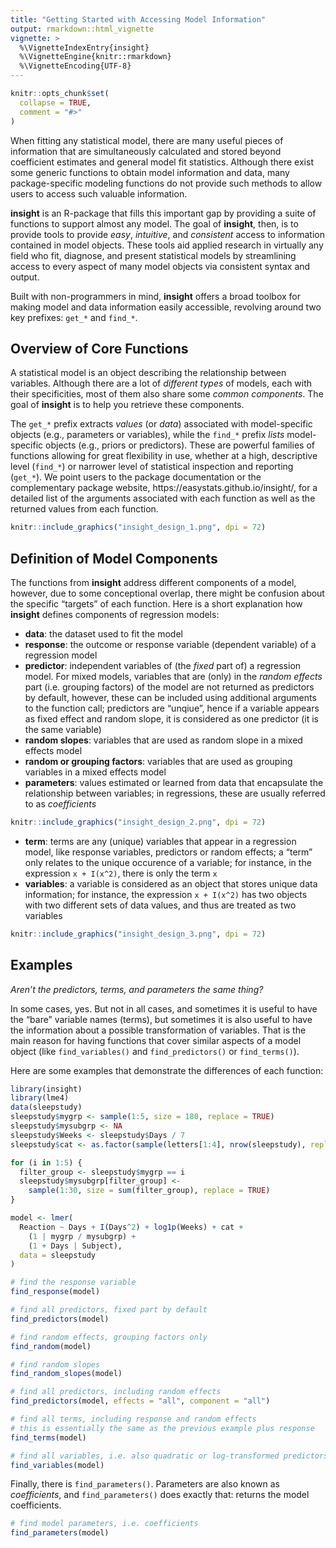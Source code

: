 ```yaml
---
title: "Getting Started with Accessing Model Information"
output: rmarkdown::html_vignette
vignette: >
  %\VignetteIndexEntry{insight}
  %\VignetteEngine{knitr::rmarkdown}
  %\VignetteEncoding{UTF-8}
---
```


```r
knitr::opts_chunk$set(
  collapse = TRUE,
  comment = "#>"
)
```

When fitting any statistical model, there are many useful pieces of information that are simultaneously calculated and stored beyond coefficient estimates and general model fit statistics. Although there exist some generic functions to obtain model information and data, many package-specific modeling functions do not provide such methods to allow users to access such valuable information. 

**insight** is an R-package that fills this important gap by providing a suite of functions to support almost any model. The goal of **insight**, then, is to provide tools to provide *easy*, *intuitive*, and *consistent* access to information contained in model objects. These tools aid applied research in virtually any field who fit, diagnose, and present statistical models by streamlining access to every aspect of many model objects via consistent syntax and output.

Built with non-programmers in mind, **insight** offers a broad toolbox for making model and data information easily accessible, revolving around two key prefixes: `get_*` and `find_*`.

## Overview of Core Functions

A statistical model is an object describing the relationship between variables. Although there are a lot of *different types* of models, each with their specificities, most of them also share some *common components*. The goal of **insight** is to help you retrieve these components.

The `get_*` prefix extracts *values* (or *data*) associated with model-specific objects (e.g., parameters or variables), while the `find_*` prefix *lists* model-specific objects (e.g., priors or predictors). These are powerful families of functions allowing for great flexibility in use, whether at a high, descriptive level (`find_*`) or narrower level of statistical inspection and reporting (`get_*`). We point users to the package documentation or the complementary package website, https://easystats.github.io/insight/, for a detailed list of the arguments associated with each function as well as the returned values from each function.

```r
knitr::include_graphics("insight_design_1.png", dpi = 72)
```

## Definition of Model Components

The functions from **insight** address different components of a model, however, due to some conceptional overlap, there might be confusion about the specific "targets" of each function. Here is a short explanation how **insight** defines components of regression models:

* **data**: the dataset used to fit the model
* **response**: the outcome or response variable (dependent variable) of a regression model
* **predictor**: independent variables of (the _fixed_ part of) a regression model. For mixed models, variables that are (only) in the _random effects_ part (i.e. grouping factors) of the model are not returned as predictors by default, however, these can be included using additional arguments to the function call; predictors are "unqiue", hence if a variable appears as fixed effect and random slope, it is considered as one predictor (it is the same variable)
* **random slopes**: variables that are used as random slope in a mixed effects model
* **random or grouping factors**: variables that are used as grouping variables in a mixed effects model
* **parameters**: values estimated or learned from data that encapsulate the relationship between variables; in regressions, these are usually referred to as *coefficients*


```r
knitr::include_graphics("insight_design_2.png", dpi = 72)
```

* **term**: terms are any (unique) variables that appear in a regression model, like response variables, predictors or random effects; a "term" only relates to the unique occurence of a variable; for instance, in the expression `x + I(x^2)`, there is only the term `x`
* **variables**: a variable is considered as an object that stores unique data information; for instance, the expression `x + I(x^2)` has two objects with two different sets of data values, and thus are treated as two variables

```r
knitr::include_graphics("insight_design_3.png", dpi = 72)
```

## Examples

*Aren't the predictors, terms, and parameters the same thing?*

In some cases, yes. But not in all cases, and sometimes it is useful to have the "bare" variable names (terms), but sometimes it is also useful to have the information about a possible transformation of variables. That is the main reason for having functions that cover similar aspects of a model object (like `find_variables()` and `find_predictors()` or `find_terms()`).

Here are some examples that demonstrate the differences of each function:

```r
library(insight)
library(lme4)
data(sleepstudy)
sleepstudy$mygrp <- sample(1:5, size = 180, replace = TRUE)
sleepstudy$mysubgrp <- NA
sleepstudy$Weeks <- sleepstudy$Days / 7
sleepstudy$cat <- as.factor(sample(letters[1:4], nrow(sleepstudy), replace = TRUE))

for (i in 1:5) {
  filter_group <- sleepstudy$mygrp == i
  sleepstudy$mysubgrp[filter_group] <-
    sample(1:30, size = sum(filter_group), replace = TRUE)
}

model <- lmer(
  Reaction ~ Days + I(Days^2) + log1p(Weeks) + cat +
    (1 | mygrp / mysubgrp) + 
    (1 + Days | Subject),
  data = sleepstudy
)
```


```r
# find the response variable
find_response(model)

# find all predictors, fixed part by default
find_predictors(model)

# find random effects, grouping factors only
find_random(model)

# find random slopes
find_random_slopes(model)

# find all predictors, including random effects
find_predictors(model, effects = "all", component = "all")

# find all terms, including response and random effects
# this is essentially the same as the previous example plus response
find_terms(model)

# find all variables, i.e. also quadratic or log-transformed predictors
find_variables(model)
```

Finally, there is `find_parameters()`. Parameters are also known as *coefficients*, and `find_parameters()` does exactly that: returns the model coefficients.

```r
# find model parameters, i.e. coefficients
find_parameters(model)
```
